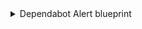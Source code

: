 <details>
<summary>Dependabot Alert blueprint</summary>

```json showLineNumbers
{
  "identifier": "dependabotAlert",
  "title": "Dependabot Alert",
  "icon": "Github",
  "schema": {
    "properties": {
      "severity": {
        "title": "Severity",
        "type": "string",
        "enum": ["low", "medium", "high", "critical"],
        "enumColors": {
          "low": "yellow",
          "medium": "orange",
          "high": "red",
          "critical": "red"
        },
        "icon": "DefaultProperty"
      },
      "state": {
        "title": "State",
        "type": "string",
        "enum": ["auto_dismissed", "dismised", "fixed", "open"],
        "enumColors": {
          "auto_dismissed": "green",
          "dismised": "green",
          "fixed": "green",
          "open": "red"
        },
        "icon": "DefaultProperty"
      },
      "packageName": {
        "icon": "DefaultProperty",
        "title": "Package Name",
        "type": "string"
      },
      "packageEcosystem": {
        "title": "Package Ecosystem",
        "type": "string"
      },
      "manifestPath": {
        "title": "Manifest Path",
        "type": "string"
      },
      "scope": {
        "title": "Scope",
        "type": "string"
      },
      "ghsaID": {
        "title": "GHSA ID",
        "type": "string"
      },
      "cveID": {
        "title": "CVE ID",
        "type": "string"
      }
      "url": {
        "title": "URL",
        "type": "string",
        "format": "url",
      },
      "references": {
        "icon": "Vulnerability",
        "title": "References",
        "type": "array",
        "items": {
          "type": "string",
          "format": "url"
        }
      }
    },
    "required": []
  },
  "mirrorProperties": {},
  "calculationProperties": {},
  "relations": {
    "repository": {
      "title": "repository",
      "target": "githubRepository",
      "required": true,
      "many": false
    }
  }
}
```

</details>
